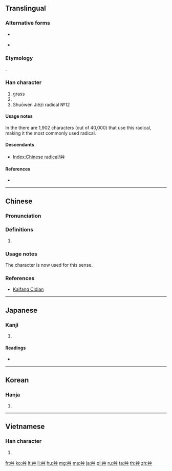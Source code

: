 {{character info/new}}
==Translingual==
{{stroke order|type=animate}}
{{wikipedia|Radical 140}}

===Alternative forms===
* {{l|mul|艹}} {{qualifier|when used as a head Chinese radical}}
* {{l|mul|䒑}} {{qualifier|non-classical form}}

===Etymology===
{{Han etyl}}
{{Han compound|屮|屮}}.

===Han character===
{{Han char|rn=140|rad=艸|as=00|sn=6|four=22447|canj=UU,XUU|ids=⿰屮屮}}

# [[grass]]
# {{mul-kangxi radical-def}}
# Shuōwén Jiězì radical №12

====Usage notes====
In the {{w|Kangxi Dictionary}} there are 1,902 characters (out of 40,000) that use this radical, making it the most commonly used radical.

====Descendants====
* [[Index:Chinese radical/艸]]

====References====
* {{Han ref|kx=1017.010|dkj=30638|dj=1475.060|hdz=53172.010|uh=8278|ud=33400|bh=CA4A|bd=51786}}

----

==Chinese==
{{zh-forms}}

===Pronunciation===
{{zh-pron
|m=cǎo
|c=cou2
|h=pfs=chhó
|mn=chhó
|w=
|mc=y
|oc=y
|ma=|ma2=
|cat=n
}}

===Definitions===
{{zh-hanzi}}

# {{rfdef|lang=zh}}

===Usage notes===
The character {{zh-l|草}} is now used for this sense.

===References===
* {{qualifier|Min Nan}} [http://kaifangcidian.com/han/minnan/%E8%89%B8 Kaifang Cidian]

----

==Japanese==

===Kanji===
{{ja-kanji|rs=艸00}}

# {{defn|lang=ja|sort=艸00}}

====Readings====
* {{ja-readings|on=[[そう]] ([[sō]])|kun=[[くさ]] ([[kusa]])}}

----

==Korean==

===Hanja===
{{ko-hanja|hangeul=초|eumhun=|rv=cho|mr=ch'o|y=cho}}

# {{defn|lang=ko|sort=艸00}}

[[Category:CJKV radicals| ]]

----

==Vietnamese==

===Han character===
{{vi-hantu|[[thảo]], [[cỏ]]|rs=艸00}}

# {{defn|lang=vi|sort=艸00}}

[[fr:艸]]
[[ko:艸]]
[[lt:艸]]
[[li:艸]]
[[hu:艸]]
[[mg:艸]]
[[ms:艸]]
[[ja:艸]]
[[pl:艸]]
[[ru:艸]]
[[ta:艸]]
[[th:艸]]
[[zh:艸]]